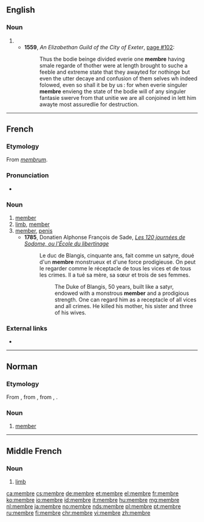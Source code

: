 {{also|membré}}
==English==

===Noun===
{{en-noun}}

# {{obsolete form of|member|lang=en}}
#* '''1559''', ''An Elizabethan Guild of the City of Exeter'', [http://books.google.com/books?id=z5m7AAAAIAAJ&hl=en&pg=PA102 page #102]:
#*: Thus the bodie beinge divided everie one '''membre''' having smale regarde of thother were at length brought to suche a feeble and extreme state that they awayted for nothinge but even the utter decaye and confusion of them selves wh indeed folowed, even so shall it be by us : for when everie singuler '''membre''' envieng the state of the bodie will of any singuler fantasie swerve from that unitie we are all conjoined in lett him awayte most assuredlie for destruction.
----
==French==

===Etymology===
From {{etyl|la|fr}} ''[[membrum]]''.

===Pronunciation===
* {{audio|Fr-membre.ogg|audio|lang=fr}}

===Noun===
{{fr-noun|m}}

# [[member]] {{gloss|of a group or organization}}
# [[limb]], [[member]]
# [[member]], [[penis]]
#* '''1785''', Donatien Alphonse François de Sade, ''[[s:fr:Les Cent Vingt Journées de Sodome - III|Les 120 journées de Sodome, ou l'École du libertinage]]''
#*: Le duc de Blangis, cinquante ans, fait comme un satyre, doué d'un '''membre''' monstrueux et d'une force prodigieuse. On peut le regarder comme le réceptacle de tous les vices et de tous les crimes. Il a tué sa mère, sa sœur et trois de ses femmes.
#*:: The Duke of Blangis, 50 years, built like a satyr, endowed with a monstrous '''member''' and a prodigious strength. One can regard him as a receptacle of all vices and all crimes. He killed his mother, his sister and three of his wives.

===External links===
* {{R:TLFi}}

----

==Norman==
{{rfc-auto}}

===Etymology===
From {{etyl|fro|nrf}} {{term|membre|lang=fro}}, from {{etyl|la|nrf}} {{term|membrum||limb, body part|lang=la}}, from {{etyl|ine-pro|nrf}} {{m|ine-pro|*memso-}}, {{m|ine-pro|*mems-ro||flesh}}.

===Noun===
{{nrf-noun|m}}

# [[member]]

----

==Middle French==

===Noun===
{{frm-noun|m}}

# [[limb]] {{gloss|arm or leg}}

[[ca:membre]]
[[cs:membre]]
[[de:membre]]
[[et:membre]]
[[el:membre]]
[[fr:membre]]
[[ko:membre]]
[[io:membre]]
[[id:membre]]
[[it:membre]]
[[hu:membre]]
[[mg:membre]]
[[nl:membre]]
[[ja:membre]]
[[no:membre]]
[[nds:membre]]
[[pl:membre]]
[[pt:membre]]
[[ru:membre]]
[[fi:membre]]
[[chr:membre]]
[[vi:membre]]
[[zh:membre]]